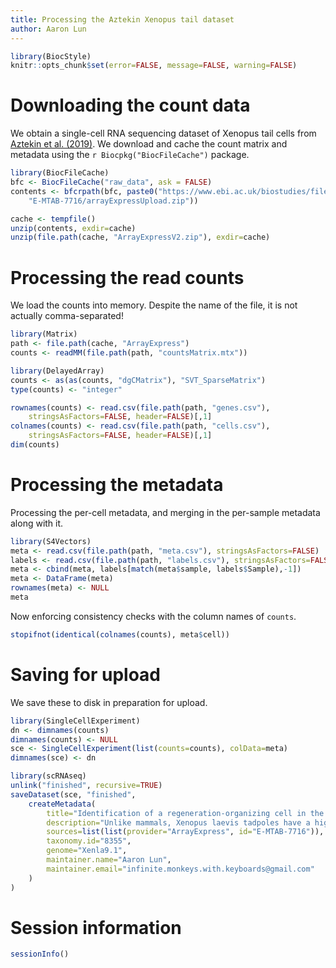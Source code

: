 ```yaml
---
title: Processing the Aztekin Xenopus tail dataset
author: Aaron Lun
---
```



```r
library(BiocStyle)
knitr::opts_chunk$set(error=FALSE, message=FALSE, warning=FALSE)
```

# Downloading the count data

We obtain a single-cell RNA sequencing dataset of Xenopus tail cells from [Aztekin et al. (2019)](https://doi.org/10.1126/science.aav9996).
We download and cache the count matrix and metadata using the `r Biocpkg("BiocFileCache")` package.

```r
library(BiocFileCache)
bfc <- BiocFileCache("raw_data", ask = FALSE)
contents <- bfcrpath(bfc, paste0("https://www.ebi.ac.uk/biostudies/files/",
    "E-MTAB-7716/arrayExpressUpload.zip"))

cache <- tempfile()
unzip(contents, exdir=cache)
unzip(file.path(cache, "ArrayExpressV2.zip"), exdir=cache)
```

# Processing the read counts

We load the counts into memory.
Despite the name of the file, it is not actually comma-separated!

```r
library(Matrix)
path <- file.path(cache, "ArrayExpress")
counts <- readMM(file.path(path, "countsMatrix.mtx"))

library(DelayedArray)
counts <- as(as(counts, "dgCMatrix"), "SVT_SparseMatrix")
type(counts) <- "integer"

rownames(counts) <- read.csv(file.path(path, "genes.csv"), 
    stringsAsFactors=FALSE, header=FALSE)[,1]
colnames(counts) <- read.csv(file.path(path, "cells.csv"), 
    stringsAsFactors=FALSE, header=FALSE)[,1]
dim(counts)
```

# Processing the metadata

Processing the per-cell metadata, and merging in the per-sample metadata along with it.

```r
library(S4Vectors)
meta <- read.csv(file.path(path, "meta.csv"), stringsAsFactors=FALSE)
labels <- read.csv(file.path(path, "labels.csv"), stringsAsFactors=FALSE)
meta <- cbind(meta, labels[match(meta$sample, labels$Sample),-1])
meta <- DataFrame(meta)
rownames(meta) <- NULL
meta
```

Now enforcing consistency checks with the column names of `counts`.

```r
stopifnot(identical(colnames(counts), meta$cell))
```

# Saving for upload 

We save these to disk in preparation for upload.

```r
library(SingleCellExperiment)
dn <- dimnames(counts)
dimnames(counts) <- NULL
sce <- SingleCellExperiment(list(counts=counts), colData=meta)
dimnames(sce) <- dn

library(scRNAseq)
unlink("finished", recursive=TRUE)
saveDataset(sce, "finished",
    createMetadata(
        title="Identification of a regeneration-organizing cell in the Xenopus tail",
        description="Unlike mammals, Xenopus laevis tadpoles have a high regenerative potential. To characterize this regenerative response, we performed single-cell RNA sequencing after tail amputation. By comparing naturally occurring regeneration-competent and -incompetent tadpoles, we identified a previously unrecognized cell type, which we term the regeneration-organizing cell (ROC). ROCs are present in the epidermis during normal tail development and specifically relocalize to the amputation plane of regeneration-competent tadpoles, forming the wound epidermis. Genetic ablation or manual removal of ROCs blocks regeneration, whereas transplantation of ROC-containing grafts induces ectopic outgrowths in early embryos. Transcriptional profiling revealed that ROCs secrete ligands associated with key regenerative pathways, signaling to progenitors to reconstitute lost tissue. These findings reveal the cellular mechanism through which ROCs form the wound epidermis and ensure successful regeneration.",
        sources=list(list(provider="ArrayExpress", id="E-MTAB-7716")),
        taxonomy.id="8355",
        genome="Xenla9.1",
        maintainer.name="Aaron Lun",
        maintainer.email="infinite.monkeys.with.keyboards@gmail.com"
    )
)
```

# Session information

```r
sessionInfo()
```
